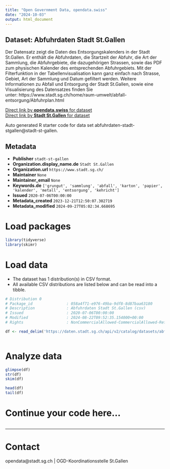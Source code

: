 ```yaml
---
title: "Open Government Data, opendata.swiss"
date: "2024-10-03"
output: html_document
---
```


## Dataset: Abfuhrdaten Stadt St.Gallen

Der Datensatz zeigt die Daten des Entsorgungskalenders in der Stadt St.Gallen. Er enthält die Abfuhrdaten, die Startzeit der Abfuhr, die Art der Sammlung, die Abfuhrgebiete, die dazugehörigen Strassen, sowie das PDF zum physischen Kalender des entsprechenden Abfuhrgebiets. Mit der Filterfunktion in der Tabellenvisualisation kann ganz einfach nach Strasse, Gebiet, Art der Sammlung und Datum gefiltert werden. Weitere Informationen zu Abfall und Entsorgung der Stadt St.Gallen, sowie eine Visualisierung des Datensatzes finden Sie unter: https://www.stadt.sg.ch/home/raum-umwelt/abfall-entsorgung/Abfuhrplan.html

[Direct link by **opendata.swiss** for dataset](https://opendata.swiss/de/dataset/abfuhrdaten-stadt-st-gallen)<br>
[Direct link by **Stadt St.Gallen** for dataset](https://daten.stadt.sg.ch/explore/dataset/abfuhrdaten-stadt-stgallen/)

Auto generated R starter code for data set abfuhrdaten-stadt-stgallen@stadt-st-gallen.

## Metadata

- **Publisher** `stadt-st-gallen`
- **Organization.display_name.de** `Stadt St.Gallen`
- **Organization.url** `https://www.stadt.sg.ch/`
- **Maintainer** `None`
- **Maintainer_email** `None`
- **Keywords.de** `['grungut', 'sammlung', 'abfall', 'karton', 'papier', 'kalender', 'metall', 'entsorgung', 'kehricht']`
- **Issued** `2020-07-06T00:00:00`
- **Metadata_created** `2023-12-21T12:50:07.302719`
- **Metadata_modified** `2024-09-27T05:02:34.668695`


# Load packages

```r

library(tidyverse)
library(skimr)

```

# Load data

-   The dataset has 1 distribution(s) in CSV format.
-   All available CSV distributions are listed below and can be read into a tibble.

```r

# Distribution 0
# Package_id               : 058a4f71-e976-49ba-9df8-8d87baa63180
# Description              : Abfuhrdaten Stadt St.Gallen (csv)
# Issued                   : 2020-07-06T00:00:00
# Modified                 : 2024-08-22T09:52:35.154000+00:00
# Rights                   : NonCommercialAllowed-CommercialAllowed-ReferenceRequired

df <- read_delim('https://daten.stadt.sg.ch/api/v2/catalog/datasets/abfuhrdaten-stadt-stgallen/exports/csv?use_labels=true')



```

# Analyze data

```r

glimpse(df)
str(df)
skim(df)

head(df)
tail(df)

```

# Continue your code here...

```r

```

------------------------------------------------------------------------

# Contact

opendata@stadt.sg.ch | OGD-Koordinationsstelle St.Gallen

